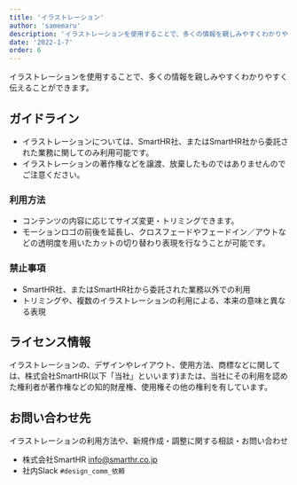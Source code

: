 ```yaml
---
title: 'イラストレーション'
author: 'samemaru'
description: 'イラストレーションを使用することで、多くの情報を親しみやすくわかりやすく伝えることができます。イラストレーションの、デザインやレイアウト、使用方法、商標などに関しては、株式会社SmartHR(以下「当社」といいます)または、当社にその利用を認めた権利者が著作権などの知的財産権、使用権その他の権利を有しています。'
date: '2022-1-7'
order: 6
---
```

イラストレーションを使用することで、多くの情報を親しみやすくわかりやすく伝えることができます。

## ガイドライン

- イラストレーションについては、SmartHR社、またはSmartHR社から委託された業務に関してのみ利用可能です。
- イラストレーションの著作権などを譲渡、放棄したものではありませんのでご注意ください。

### 利用方法
- コンテンツの内容に応じてサイズ変更・トリミングできます。
- モーションロゴの前後を延長し、クロスフェードやフェードイン／アウトなどの透明度を用いたカットの切り替わり表現を行なうことが可能です。


### 禁止事項
- SmartHR社、またはSmartHR社から委託された業務以外での利用
- トリミングや、複数のイラストレーションの利用による、本来の意味と異なる表現


## ライセンス情報
イラストレーションの、デザインやレイアウト、使用方法、商標などに関しては、株式会社SmartHR(以下「当社」といいます)または、当社にその利用を認めた権利者が著作権などの知的財産権、使用権その他の権利を有しています。

## お問い合わせ先
イラストレーションの利用方法や、新規作成・調整に関する相談・お問い合わせ

- 株式会社SmartHR info@smarthr.co.jp
- 社内Slack `#design_comm_依頼`